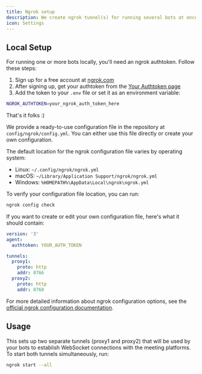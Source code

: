 ```yaml
---
title: Ngrok setup
description: We create ngrok tunnel(s) for running several bots at once on your local machine
icon: Settings
---
```



## Local Setup

For running one or more bots locally, you'll need an ngrok authtoken. Follow these steps:

1. Sign up for a free account at [ngrok.com](https://dashboard.ngrok.com/signup)
2. After signing up, get your authtoken from the [Your Authtoken page](https://dashboard.ngrok.com/get-started/your-authtoken)
3. Add the token to your `.env` file or set it as an environment variable:

```bash
NGROK_AUTHTOKEN=your_ngrok_auth_token_here
```

That's it folks :)

<Accordions>
  <Accordion title="Configuration modification">

We provide a ready-to-use configuration file in the repository at `config/ngrok/config.yml`. You can either use this file directly or create your own configuration.

The default location for the ngrok configuration file varies by operating system:

- Linux: `~/.config/ngrok/ngrok.yml`
- macOS: `~/Library/Application Support/ngrok/ngrok.yml`
- Windows: `%HOMEPATH%\AppData\Local\ngrok\ngrok.yml`

To verify your configuration file location, you can run:

```bash
ngrok config check
```

If you want to create or edit your own configuration file, here's what it should contain:

```yaml
version: '3'
agent:
  authtoken: YOUR_AUTH_TOKEN

tunnels:
  proxy1:
    proto: http
    addr: 8766
  proxy2:
    proto: http
    addr: 8768
```

For more detailed information about ngrok configuration options, see the [official ngrok configuration documentation](https://ngrok.com/docs/agent/config/).

## Usage

This sets up two separate tunnels (proxy1 and proxy2) that will be used by your bots to establish WebSocket connections with the meeting platforms. To start both tunnels simultaneously, run:

```bash
ngrok start --all
```

  </Accordion>
</Accordions>
